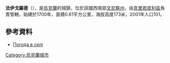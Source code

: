 {{coord|48|14|32|N|28|42|45|E|scale:30000|display=title}}

'''法伊戈羅德'''（{{lang-uk|Файгород}}），是[[烏克蘭|烏克蘭]]的城鎮，位於該國西南部[[文尼察州|文尼察州]]，由[[克里若皮利區|克里若皮利區]]負責管轄，始建於1700年，面積0.61平方公里，海拔高度173米，2001年人口101。

==參考資料==
* [http://weather.in.ua/ua/vinnickaja/27025 Погода в селі ] {{Wayback|url=http://weather.in.ua/ua/vinnickaja/27025 |date=20111220110445 }}

{{Ukraine-geo-stub}}
[[Category:烏克蘭城市|Category:烏克蘭城市]]